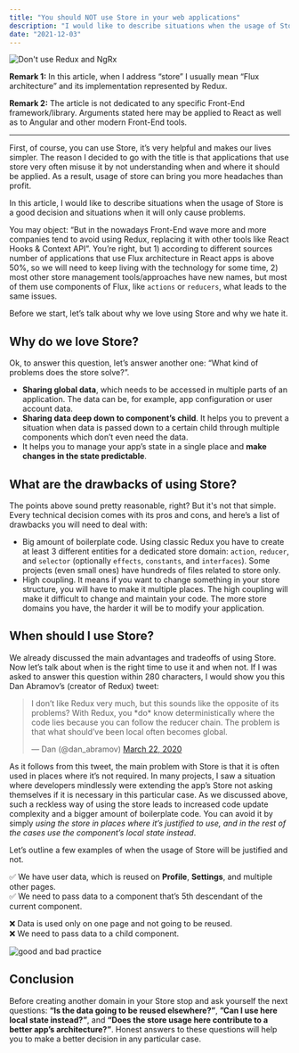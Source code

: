 ```yaml
---
title: "You should NOT use Store in your web applications"
description: "I would like to describe situations when the usage of Store is a good decision and situations when it will only cause problems"
date: "2021-12-03"
---
```


![Don't use Redux and NgRx](./hero.jpg)

**Remark 1:**
In this article, when I address “store” I usually mean “Flux architecture” and its implementation represented by Redux.

**Remark 2:**
The article is not dedicated to any specific Front-End framework/library. Arguments stated here may be applied to React as well as to Angular and other modern Front-End tools.

---

First, of course, you can use Store, it’s very helpful and makes our lives simpler. The reason I decided to go with the title is that applications that use store very often misuse it by not understanding when and where it should be applied. As a result, usage of store can bring you more headaches than profit.

In this article, I would like to describe situations when the usage of Store is a good decision and situations when it will only cause problems.

You may object: “But in the nowadays Front-End wave more and more companies tend to avoid using Redux, replacing it with other tools like React Hooks & Context API”. You’re right, but 1) according to different sources number of applications that use Flux architecture in React apps is above 50%, so we will need to keep living with the technology for some time, 2) most other store management tools/approaches have new names, but most of them use components of Flux, like `actions` or `reducers`, what leads to the same issues.

Before we start, let’s talk about why we love using Store and why we hate it.

## Why do we love Store?
Ok, to answer this question, let’s answer another one: “What kind of problems does the store solve?”.

* **Sharing global data**, which needs to be accessed in multiple parts of an application. The data can be, for example, app configuration or user account data.
* **Sharing data deep down to component’s child**. It helps you to prevent a situation when data is passed down to a certain child through multiple components which don’t even need the data.
* It helps you to manage your app’s state in a single place and **make changes in the state predictable**.

## What are the drawbacks of using Store?
The points above sound pretty reasonable, right? But it's not that simple. Every technical decision comes with its pros and cons, and here’s a list of drawbacks you will need to deal with:

* Big amount of boilerplate code. Using classic Redux you have to create at least 3 different entities for a dedicated store domain: `action`, `reducer`, and `selector` (optionally  `effects`, `constants`, and `interfaces`). Some projects (even small ones) have hundreds of files related to store only.
* High coupling. It means if you want to change something in your store structure, you will have to make it multiple places. The high coupling will make it difficult to change and maintain your code. The more store domains you have, the harder it will be to modify your application.

## When should I use Store?
We already discussed the main advantages and tradeoffs of using Store. Now let’s talk about when is the right time to use it and when not. If I was asked to answer this question within 280 characters, I would show you this Dan Abramov’s (creator of Redux) tweet:

<blockquote class="twitter-tweet"><p lang="en" dir="ltr">I don’t like Redux very much, but this sounds like the opposite of its problems? With Redux, you *do* know deterministically where the code lies because you can follow the reducer chain. The problem is that what should’ve been local often becomes global.</p>&mdash; Dan (@dan_abramov) <a href="https://twitter.com/dan_abramov/status/1241756566048694272?ref_src=twsrc%5Etfw">March 22, 2020</a></blockquote> <script async src="https://platform.twitter.com/widgets.js" charset="utf-8"></script>

As it follows from this tweet, the main problem with Store is that it is often used in places where it’s not required. In many projects, I saw a situation where developers mindlessly were extending the app’s Store not asking themselves if it is necessary in this particular case. As we discussed above, such a reckless way of using the store leads to increased code update complexity and a bigger amount of boilerplate code. You can avoid it by simply *using the store in places where it’s justified to use, and in the rest of the cases use the component’s local state instead*.

Let’s outline a few examples of when the usage of Store will be justified and not.

✅ We have user data, which is reused on **Profile**, **Settings**, and multiple other pages.  
✅ We need to pass data to a component that’s 5th descendant of the current component.

❌ Data is used only on one page and not going to be reused.  
❌ We need to pass data to a child component.

![good and bad practice](./scheme.jpg)

## Conclusion
Before creating another domain in your Store stop and ask yourself the next questions: **“Is the data going to be reused elsewhere?”**, **”Can I use here local state instead?”**, and **“Does the store usage here contribute to a better app’s architecture?”**. Honest answers to these questions will help you to make a better decision in any particular case.
